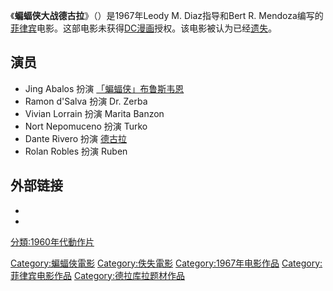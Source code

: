 {{Infobox film
| name           = 蝙蝠侠大战德古拉<br />Batman Fights Dracula
| image          = 
| image_size     =
| caption        =
| director       = Leody M. Diaz
| producer       =
| writer         = Bert R. Mendoza
| narrator       =
| starring       =
| music          =
| cinematography =
| editing        =
| distributor    =
| released       = {{start-date|1967}}
| runtime        =
| country        = 菲律宾
| language       =
| budget         =
| gross          =
}}
《'''蝙蝠侠大战德古拉'''》（{{lang-en|Batman Fights Dracula}}）是1967年Leody M. Diaz指导和Bert R. Mendoza编写的[[菲律宾|菲律宾]]电影。这部电影未获得[[DC漫画|DC漫画]]授权。该电影被认为已经[[散失電影|遗失]]。

==演员==
*Jing Abalos 扮演 [[蝙蝠俠|「蝙蝠侠」布鲁斯韦恩]]
*Ramon d'Salva 扮演 Dr. Zerba
*Vivian Lorrain 扮演 Marita Banzon
*Nort Nepomuceno 扮演 Turko
*Dante Rivero 扮演 [[德古拉_(小說)|德古拉]]
*Rolan Robles 扮演 Ruben

==外部链接==
*{{IMDb title|0061386}}
* {{Amg movie|139382}}

{{Batman in popular media}}

[[Category:蝙蝠俠電影|Category:蝙蝠俠電影]]
[[Category:佚失電影|Category:佚失電影]]
[[Category:1967年电影作品|Category:1967年电影作品]]
[[Category:菲律宾电影作品|Category:菲律宾电影作品]]
[[分類:1960年代動作片|分類:1960年代動作片]]
[[Category:德拉库拉题材作品|Category:德拉库拉题材作品]]